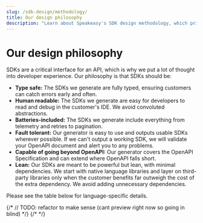 ```yaml
---
slug: /sdk-design/methodology/
title: Our design philosophy
description: "Learn about Speakeasy's SDK design methodology, which prioritizes minimal dependencies, type safety, and easy debugging."
---
```



# Our design philosophy

SDKs are a critical interface for an API, which is why we put a lot of thought into developer experience. Our philosophy is that SDKs should be:

- **Type safe:** The SDKs we generate are fully typed, ensuring customers can catch errors early and often.
- **Human readable:** The SDKs we generate are easy for developers to read and debug in the customer's IDE. We avoid convoluted abstractions.
- **Batteries-included:** The SDKs we generate include everything from telemetry and retries to pagination.
- **Fault tolerant:** Our generator is easy to use and outputs usable SDKs wherever possible. If we can't output a working SDK, we will validate your OpenAPI document and alert you to any problems.
- **Capable of going beyond OpenAPI:** Our generator covers the OpenAPI Specification and can extend where OpenAPI falls short.
- **Lean:** Our SDKs are meant to be powerful but lean, with minimal dependencies. We start with native language libraries and layer on third-party libraries only when the customer benefits far outweigh the cost of the extra dependency. We avoid adding unnecessary dependencies. 

Please see the table below for language-specific details.

<CardGrid cards={supportedLanguages}  />
{/* // TODO: refactor to make sense (cant preview right now so going in blind) */}
{/* <IconGrid {...OSSComparisonData} /> */}
